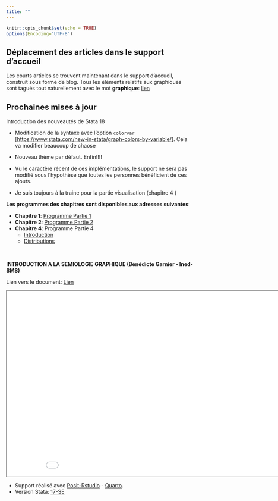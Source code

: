 ```yaml
---
title: ""
---
```



```r
knitr::opts_chunk$set(echo = TRUE)
options(Encoding="UTF-8")
```

::: {.callout-important}

## Déplacement des articles dans le support d'accueil

Les courts articles se trouvent maintenant dans le support d'accueil, construit sous forme de blog. Tous les éléments relatifs aux graphiques sont tagués tout naturellement avec le mot **graphique**: [lien](https://mthevenin.github.io/stata_fr/articles/)

:::

::: {.callout-important}
## Prochaines mises à jour

Introduction des nouveautés de Stata 18

- Modification de la syntaxe avec l'option `colorvar` [<https://www.stata.com/new-in-stata/graph-colors-by-variable/>]. Cela va modifier beaucoup de chaose
- Nouveau thème par défaut. Enfin!!!! 
- Vu le caractère récent de ces implémentations, le support ne sera pas modifié sous l'hypothèse que toutes les personnes bénéficient de ces ajouts.


- Je suis toujours à la traine  pour la partie visualisation (chapitre 4 )

:::

**Les programmes des chapitres sont disponibles aux adresses suivantes**: 

* **Chapitre 1**: [Programme Partie 1](formation/programme_p1.do)
* **Chapitre 2**: [Programme Partie 2](formation/programme_p2.do)
* **Chapitre 4**: Programme Partie 4
  *  [Introduction](formation/programme_p4a.do)
  * [Distributions](formation/programme_p4b.do)

<br>

**INTRODUCTION A LA SEMIOLOGIE GRAPHIQUE (Bénédicte Garnier - Ined-SMS)**

Lien vers le document: [Lien](BGIntro_ppt.pdf)

<iframe src="BGIntro_ppt.pdf" height="500" width="900" style="border: 1px solid #464646;" allowfullscreen="" allow="autoplay"></iframe>



-    Support réalisé avec [Posit-Rstudio](https://posit.co/) - [Quarto](https://quarto.org).
-    Version Stata: [17-SE](https://www.stata.com/)

